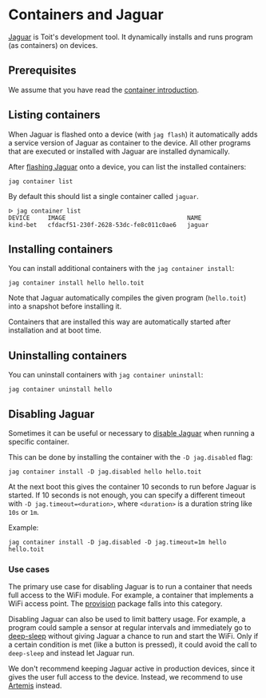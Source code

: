 # Containers and Jaguar
[Jaguar](https://github.com/toitlang/jaguar) is Toit's development
tool. It dynamically installs and runs program (as containers) on
devices.

## Prerequisites
We assume that you have read the [container introduction](../).

## Listing containers
When Jaguar is flashed onto a device (with `jag flash`) it automatically
adds a service version of Jaguar as container to the device. All other
programs that are executed or installed with Jaguar are installed
dynamically.

After [flashing Jaguar](../setup/firstprogram) onto a device, you can
list the installed containers:

``` shell
jag container list
```

By default this should list a single container called `jaguar`.

``` text
ᐅ jag container list
DEVICE     IMAGE                                  NAME
kind-bet   cfdacf51-230f-2628-53dc-fe8c011c0ae6   jaguar
```

## Installing containers
You can install additional containers with the `jag container install`:

``` shell
jag container install hello hello.toit
```

Note that Jaguar automatically compiles the given program (`hello.toit`)
into a snapshot before installing it.

Containers that are installed this way are automatically started after
installation and at boot time.

## Uninstalling containers
You can uninstall containers with `jag container uninstall`:

``` shell
jag container uninstall hello
```

## Disabling Jaguar
Sometimes it can be useful or necessary to
[disable Jaguar](https://github.com/toitlang/jaguar#temporarily-disabling-jaguar)
when running a specific container.

This can be done by installing the container with the `-D jag.disabled`
flag:

``` shell
jag container install -D jag.disabled hello hello.toit
```

At the next boot this gives the container 10 seconds to run before Jaguar
is started. If 10 seconds is not enough, you can specify a different
timeout with `-D jag.timeout=<duration>`, where `<duration>` is a
duration string like `10s` or `1m`.

Example:
``` shell
jag container install -D jag.disabled -D jag.timeout=1m hello hello.toit
```

### Use cases
The primary use case for disabling Jaguar is to run a container that
needs full access to the WiFi module. For example, a container that
implements a WiFi access point. The
[provision](https://pkg.toit.io/package/github.com%2Ftoitware%2Ftoit-provision@v0.2.0)
package falls into this category.

Disabling Jaguar can also be used to limit battery usage. For example,
a program could sample a sensor at regular intervals and immediately go
to [deep-sleep](../hardware/deepsleep) without giving Jaguar a chance to
run and start the WiFi. Only if a certain condition is met (like a
button is pressed), it could avoid the call to `deep-sleep` and
instead let Jaguar run.

<Note>

We don't recommend keeping Jaguar active in production devices, since
it gives the user full access to the device. Instead, we recommend
to use [Artemis](/getstarted/fleet) instead.

</Note>
